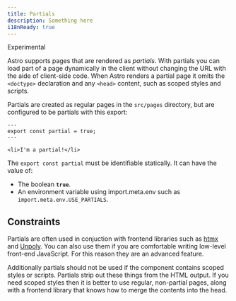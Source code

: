 ```yaml
---
title: Partials
description: Something here
i18nReady: true
---
```



<Since v="3.4.0" /> <Badge>Experimental</Badge>

Astro supports pages that are rendered as *partials*. With partials you can load part of a page dynamically in the client without changing the URL with the aide of client-side code. When Astro renders a partial page it omits the `<doctype>` declaration and any `<head>` content, such as scoped styles and scripts.

Partials are created as regular pages in the `src/pages` directory, but are configured to be partials with this export:

```astro
---
export const partial = true;
---

<li>I'm a partial!</li>
```

The `export const partial` must be identifiable statically. It can have the value of:

- The boolean __`true`__.
- An environment variable using import.meta.env such as `import.meta.env.USE_PARTIALS`.

## Constraints

Partials are often used in conjuction with frontend libraries such as [htmx](https://htmx.org/) and [Unpoly](https://unpoly.com/). You can also use them if you are comfortable writing low-level front-end JavaScript. For this reason they are an advanced feature.

Additionally partials should not be used if the component contains scoped styles or scripts. Partials strip out these things from the HTML output. If you need scoped styles then it is better to use regular, non-partial pages, along with a frontend library that knows how to merge the contents into the head.
